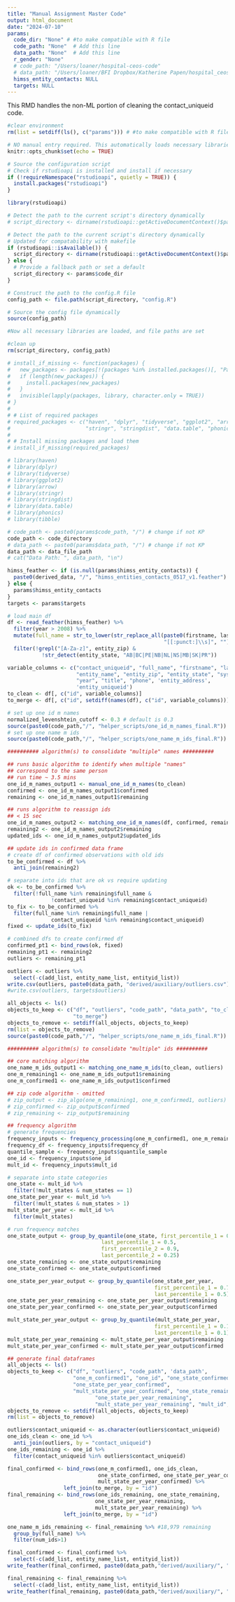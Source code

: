 ```yaml
---
title: "Manual Assignment Master Code"
output: html_document
date: "2024-07-10"
params:
  code_dir: "None" # #to make compatible with R file
  code_path: "None"  # Add this line
  data_path: "None"  # Add this line
  r_gender: "None"
  # code_path: "/Users/loaner/hospital-ceos-code" 
  # data_path: "/Users/loaner/BFI Dropbox/Katherine Papen/hospital_ceos/_data"
  himss_entity_contacts: NULL
  targets: NULL
---
```

This RMD handles the non-ML portion of cleaning the contact_uniqueid code.

```r
#clear environment
rm(list = setdiff(ls(), c("params"))) # #to make compatible with R file

# NO manual entry required. This automatically loads necessary libraries and detects file paths. 
knitr::opts_chunk$set(echo = TRUE)

# Source the configuration script
# Check if rstudioapi is installed and install if necessary
if (!requireNamespace("rstudioapi", quietly = TRUE)) {
  install.packages("rstudioapi")
}

library(rstudioapi)

# Detect the path to the current script's directory dynamically
# script_directory <- dirname(rstudioapi::getActiveDocumentContext()$path)

# Detect the path to the current script's directory dynamically
# Updated for compatability with makefile
if (rstudioapi::isAvailable()) {
  script_directory <- dirname(rstudioapi::getActiveDocumentContext()$path)
} else {
  # Provide a fallback path or set a default
  script_directory <- params$code_dir
}

# Construct the path to the config.R file
config_path <- file.path(script_directory, "config.R")

# Source the config file dynamically
source(config_path)

#Now all necessary libraries are loaded, and file paths are set

#clean up
rm(script_directory, config_path)
```

```r
# install_if_missing <- function(packages) {
#   new_packages <- packages[!(packages %in% installed.packages()[, "Package"])]
#   if (length(new_packages)) {
#     install.packages(new_packages)
#   }
#   invisible(lapply(packages, library, character.only = TRUE))
# }
# 
# # List of required packages
# required_packages <- c("haven", "dplyr", "tidyverse", "ggplot2", "arrow",
#                        "stringr", "stringdist", "data.table", "phonics", "tibble")
# 
# # Install missing packages and load them
# install_if_missing(required_packages)
```


```r
# library(haven)
# library(dplyr)
# library(tidyverse)
# library(ggplot2)
# library(arrow)
# library(stringr)
# library(stringdist)
# library(data.table)
# library(phonics)
# library(tibble)
```


```r
# code_path <- paste0(params$code_path, "/") # change if not KP
code_path <- code_directory
# data_path <- paste0(params$data_path, "/") # change if not KP
data_path <- data_file_path
# cat("Data Path: ", data_path, "\n")

himss_feather <- if (is.null(params$himss_entity_contacts)) {
  paste0(derived_data, "/", "himss_entities_contacts_0517_v1.feather") # Specify your backup value here
} else {
  params$himss_entity_contacts
}
targets <- params$targets

# load main df
df <- read_feather(himss_feather) %>%
  filter(year > 2008) %>%
  mutate(full_name = str_to_lower(str_replace_all(paste0(firstname, lastname), 
                                                  "[[:punct:]\\s]", ""))) %>%
  filter(!grepl("[A-Za-z]", entity_zip) & 
           !str_detect(entity_state, "AB|BC|PE|NB|NL|NS|MB|SK|PR")) 

variable_columns <- c("contact_uniqueid", "full_name", "firstname", "lastname", 
                      "entity_name", "entity_zip", "entity_state", "system_id", 
                      "year", "title", "phone", 'entity_address', 
                      'entity_uniqueid')
to_clean <- df[, c("id", variable_columns)]
to_merge <- df[, c("id", setdiff(names(df), c("id", variable_columns)))]

# set up one id m names
normalized_levenshtein_cutoff <- 0.3 # default is 0.3
source(paste0(code_path,"/", "helper_scripts/one_id_m_names_final.R"))
# set up one name m ids
source(paste0(code_path,"/", "helper_scripts/one_name_m_ids_final.R"))


```

```r
########## algorithm(s) to consolidate "multiple" names ########## 

## runs basic algorithm to identify when multiple "names" 
## correspond to the same person 
## run time ~ 3.5 mins
one_id_m_names_output1 <- manual_one_id_m_names(to_clean) 
confirmed <- one_id_m_names_output1$confirmed
remaining <- one_id_m_names_output1$remaining 

## runs algorithm to reassign ids
## < 15 sec
one_id_m_names_output2 <- matching_one_id_m_names(df, confirmed, remaining) 
remaining2 <- one_id_m_names_output2$remaining
updated_ids <- one_id_m_names_output2$updated_ids

## update ids in confirmed data frame
# create df of confirmed observations with old ids
to_be_confirmed <- df %>%
  anti_join(remaining2)

# separate into ids that are ok vs require updating
ok <- to_be_confirmed %>%
  filter(!full_name %in% remaining$full_name &
              !contact_uniqueid %in% remaining$contact_uniqueid)
to_fix <- to_be_confirmed %>%
  filter(full_name %in% remaining$full_name |
              contact_uniqueid %in% remaining$contact_uniqueid)
fixed <- update_ids(to_fix)

# combined dfs to create confirmed df
confirmed_pt1 <- bind_rows(ok, fixed)
remaining_pt1 <- remaining2
outliers <- remaining_pt1

outliers <- outliers %>%
  select(-c(add_list, entity_name_list, entityid_list))
write.csv(outliers, paste0(data_path, "derived/auxiliary/outliers.csv"), row.names = FALSE)
#write.csv(outliers, targets$outliers)
```

```r
all_objects <- ls()
objects_to_keep <- c("df", "outliers", "code_path", "data_path", "to_clean", 
                     "to_merge")
objects_to_remove <- setdiff(all_objects, objects_to_keep)
rm(list = objects_to_remove)
source(paste0(code_path,"/", "helper_scripts/one_name_m_ids_final.R"))

########## algorithm(s) to consolidate "multiple" ids ########## 

## core matching algorithm
one_name_m_ids_output1 <- matching_one_name_m_ids(to_clean, outliers) 
one_m_remaining1 <- one_name_m_ids_output1$remaining
one_m_confirmed1 <- one_name_m_ids_output1$confirmed

## zip code algorithm - omitted
# zip_output <- zip_algo(one_m_remaining1, one_m_confirmed1, outliers) 
# zip_confirmed <- zip_output$confirmed
# zip_remaining <- zip_output$remaining

## frequency algorithm
# generate frequencies
frequency_inputs <- frequency_processing(one_m_confirmed1, one_m_remaining1, outliers)
frequency_df <- frequency_inputs$frequency_df
quantile_sample <- frequency_inputs$quantile_sample
one_id <- frequency_inputs$one_id
mult_id <- frequency_inputs$mult_id

# separate into state categories
one_state <- mult_id %>%
  filter(!mult_states & num_states == 1)
one_state_per_year <- mult_id %>%
  filter(!mult_states & num_states > 1)
mult_state_per_year <- mult_id %>%
  filter(mult_states)

# run frequency matches
one_state_output <- group_by_quantile(one_state, first_percentile_1 = 0.75, 
                              last_percentile_1 = 0.5,
                              first_percentile_2 = 0.9,
                              last_percentile_2 = 0.25)
one_state_remaining <- one_state_output$remaining
one_state_confirmed <- one_state_output$confirmed

one_state_per_year_output <- group_by_quantile(one_state_per_year, 
                                               first_percentile_1 = 0.75, 
                                               last_percentile_1 = 0.5)
one_state_per_year_remaining <- one_state_per_year_output$remaining
one_state_per_year_confirmed <- one_state_per_year_output$confirmed

mult_state_per_year_output <- group_by_quantile(mult_state_per_year, 
                                               first_percentile_1 = 0.15, 
                                               last_percentile_1 = 0.1)
mult_state_per_year_remaining <- mult_state_per_year_output$remaining
mult_state_per_year_confirmed <- mult_state_per_year_output$confirmed

## generate final dataframes
all_objects <- ls()
objects_to_keep <- c("df", "outliers", "code_path", 'data_path',
                     "one_m_confirmed1", "one_id", "one_state_confirmed", 
                     "one_state_per_year_confirmed",
                     "mult_state_per_year_confirmed", "one_state_remaining",
                            "one_state_per_year_remaining",
                            "mult_state_per_year_remaining", "mult_id","to_merge")
objects_to_remove <- setdiff(all_objects, objects_to_keep)
rm(list = objects_to_remove)

outliers$contact_uniqueid <- as.character(outliers$contact_uniqueid)
one_ids_clean <- one_id %>%
  anti_join(outliers, by = "contact_uniqueid")
one_ids_remaining <- one_id %>%
  filter(contact_uniqueid %in% outliers$contact_uniqueid)

final_confirmed <- bind_rows(one_m_confirmed1, one_ids_clean,
                             one_state_confirmed, one_state_per_year_confirmed,
                             mult_state_per_year_confirmed) %>%
                  left_join(to_merge, by = "id")
final_remaining <- bind_rows(one_ids_remaining, one_state_remaining,
                            one_state_per_year_remaining,
                            mult_state_per_year_remaining) %>%
                  left_join(to_merge, by = "id")

one_name_m_ids_remaining <- final_remaining %>% #18,979 remaining
  group_by(full_name) %>%
  filter(num_ids>1)

final_confirmed <- final_confirmed %>%
  select(-c(add_list, entity_name_list, entityid_list))
write_feather(final_confirmed, paste0(data_path,"derived/auxiliary/", "r_confirmed.feather"))

final_remaining <- final_remaining %>%
  select(-c(add_list, entity_name_list, entityid_list))
write_feather(final_remaining, paste0(data_path,"derived/auxiliary/", "r_remaining.feather"))


```